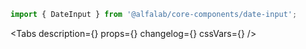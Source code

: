 


<Meta
    title='Компоненты/DateInput'
    component={DateInput}
/>


<!-- Canvas -->

<Story name='DateInput'>
    <DateInput
        block={boolean('block', false)}
        size={select('size', ['s', 'm', 'l', 'xl'], 's')}
        error={text('error', '')}
        hint={text('hint', '')}
        label={text('label', '')}
    />
</Story>

<!-- Docs -->

<ComponentHeader
    name='DateInput'
    version={version}
    package='@alfalab/core-components/date-input'
    stage={1}
/>

```jsx
import { DateInput } from '@alfalab/core-components/date-input';
```


<Tabs
    description={<Description />}
    props={<Props of={DateInput} />}
    changelog={<Changelog />}
    cssVars={<CssVars css={styles} />}
/>

